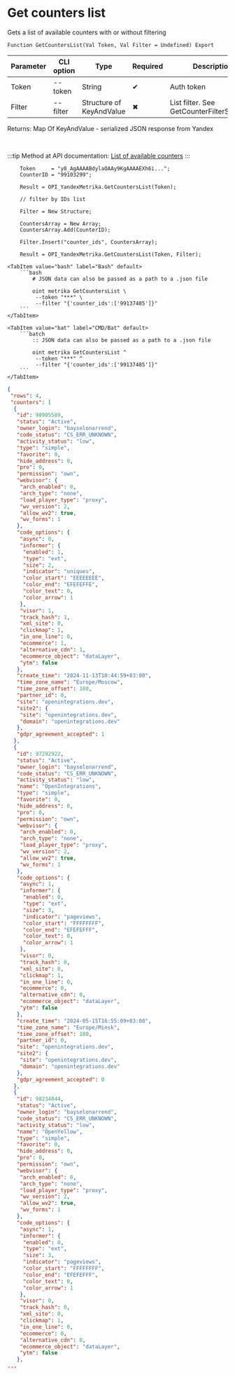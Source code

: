 ﻿---
sidebar_position: 6
---


# Get counters list
 Gets a list of available counters with or without filtering



`Function GetCountersList(Val Token, Val Filter = Undefined) Export`

  | Parameter | CLI option | Type | Required | Description |
  |-|-|-|-|-|
  | Token | --token | String | &#x2714; | Auth token |
  | Filter | --filter | Structure of KeyAndValue | &#x2716; | List filter. See GetCounterFilterStructure |

  
  Returns:  Map Of KeyAndValue - serialized JSON response from Yandex

<br/>

:::tip
Method at API documentation: [List of available counters](https://yandex.ru/dev/metrika/en/management/openapi/counter/counters)
:::
<br/>


```bsl title="1C:Enterprise/OneScript code example"
    Token     = "y0_AgAAAABdylaOAAy9KgAAAAEXh6i...";
    CounterID = "99103299";

    Result = OPI_YandexMetrika.GetCountersList(Token);

    // filter by IDs list

    Filter = New Structure;

    CountersArray = New Array;
    CountersArray.Add(CounterID);

    Filter.Insert("counter_ids", CountersArray);

    Result = OPI_YandexMetrika.GetCountersList(Token, Filter);
```
 

 <Tabs>
  
    <TabItem value="bash" label="Bash" default>
        ```bash
            # JSON data can also be passed as a path to a .json file
            
            oint metrika GetCountersList \
             --token "***" \
             --filter "{'counter_ids':['99137485']}"
        ```
    </TabItem>
  
    <TabItem value="bat" label="CMD/Bat" default>
        ```batch
            :: JSON data can also be passed as a path to a .json file
            
            oint metrika GetCountersList ^
             --token "***" ^
             --filter "{'counter_ids':['99137485']}"
        ```
    </TabItem>
</Tabs>


```json title="Result"
{
 "rows": 4,
 "counters": [
  {
   "id": 98905589,
   "status": "Active",
   "owner_login": "bayselonarrend",
   "code_status": "CS_ERR_UNKNOWN",
   "activity_status": "low",
   "type": "simple",
   "favorite": 0,
   "hide_address": 0,
   "pro": 0,
   "permission": "own",
   "webvisor": {
    "arch_enabled": 0,
    "arch_type": "none",
    "load_player_type": "proxy",
    "wv_version": 2,
    "allow_wv2": true,
    "wv_forms": 1
   },
   "code_options": {
    "async": 0,
    "informer": {
     "enabled": 1,
     "type": "ext",
     "size": 2,
     "indicator": "uniques",
     "color_start": "EEEEEEEE",
     "color_end": "EFEFEFFE",
     "color_text": 0,
     "color_arrow": 1
    },
    "visor": 1,
    "track_hash": 1,
    "xml_site": 0,
    "clickmap": 1,
    "in_one_line": 0,
    "ecommerce": 1,
    "alternative_cdn": 1,
    "ecommerce_object": "dataLayer",
    "ytm": false
   },
   "create_time": "2024-11-13T10:44:59+03:00",
   "time_zone_name": "Europe/Moscow",
   "time_zone_offset": 180,
   "partner_id": 0,
   "site": "openintegrations.dev",
   "site2": {
    "site": "openintegrations.dev",
    "domain": "openintegrations.dev"
   },
   "gdpr_agreement_accepted": 1
  },
  {
   "id": 97292922,
   "status": "Active",
   "owner_login": "bayselonarrend",
   "code_status": "CS_ERR_UNKNOWN",
   "activity_status": "low",
   "name": "OpenIntegrations",
   "type": "simple",
   "favorite": 0,
   "hide_address": 0,
   "pro": 0,
   "permission": "own",
   "webvisor": {
    "arch_enabled": 0,
    "arch_type": "none",
    "load_player_type": "proxy",
    "wv_version": 2,
    "allow_wv2": true,
    "wv_forms": 1
   },
   "code_options": {
    "async": 1,
    "informer": {
     "enabled": 0,
     "type": "ext",
     "size": 3,
     "indicator": "pageviews",
     "color_start": "FFFFFFFF",
     "color_end": "EFEFEFFF",
     "color_text": 0,
     "color_arrow": 1
    },
    "visor": 0,
    "track_hash": 0,
    "xml_site": 0,
    "clickmap": 1,
    "in_one_line": 0,
    "ecommerce": 0,
    "alternative_cdn": 0,
    "ecommerce_object": "dataLayer",
    "ytm": false
   },
   "create_time": "2024-05-15T16:55:09+03:00",
   "time_zone_name": "Europe/Minsk",
   "time_zone_offset": 180,
   "partner_id": 0,
   "site": "openintegrations.dev",
   "site2": {
    "site": "openintegrations.dev",
    "domain": "openintegrations.dev"
   },
   "gdpr_agreement_accepted": 0
  },
  {
   "id": 98234044,
   "status": "Active",
   "owner_login": "bayselonarrend",
   "code_status": "CS_ERR_UNKNOWN",
   "activity_status": "low",
   "name": "OpenYellow",
   "type": "simple",
   "favorite": 0,
   "hide_address": 0,
   "pro": 0,
   "permission": "own",
   "webvisor": {
    "arch_enabled": 0,
    "arch_type": "none",
    "load_player_type": "proxy",
    "wv_version": 2,
    "allow_wv2": true,
    "wv_forms": 1
   },
   "code_options": {
    "async": 1,
    "informer": {
     "enabled": 0,
     "type": "ext",
     "size": 3,
     "indicator": "pageviews",
     "color_start": "FFFFFFFF",
     "color_end": "EFEFEFFF",
     "color_text": 0,
     "color_arrow": 1
    },
    "visor": 0,
    "track_hash": 0,
    "xml_site": 0,
    "clickmap": 1,
    "in_one_line": 0,
    "ecommerce": 0,
    "alternative_cdn": 0,
    "ecommerce_object": "dataLayer",
    "ytm": false
   },
...
```
